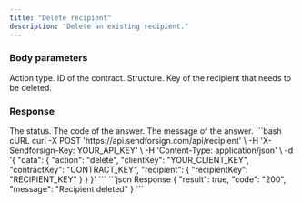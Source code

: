 ```yaml
---
title: "Delete recipient"
description: "Delete an existing recipient."
---
```


### Body parameters

<ParamField body="action" type="string" required>
  Action type.
</ParamField>

<ParamField body="contractKey" type="string" required>
  ID of the contract.
</ParamField>

<ParamField body="recipient" required>
  Structure.

  <Expandable title="child attribute">

  <ParamField body="recipientKey" type="string" required>
    Key of the recipient that needs to be deleted.
  </ParamField>

  </Expandable>

</ParamField>

### Response

<ResponseField name="status" type="string">
  The status.
</ResponseField>

<ResponseField name="code" type="string">
  The code of the answer.
</ResponseField>

<ResponseField name="message" type="string">
  The message of the answer.
</ResponseField>

<RequestExample>
```bash cURL
curl -X POST 'https://api.sendforsign.com/api/recipient' \
     -H 'X-Sendforsign-Key: YOUR_API_KEY' \
     -H 'Content-Type: application/json' \
     -d '{
    "data": {
        "action": "delete",
        "clientKey": "YOUR_CLIENT_KEY",
        "contractKey": "CONTRACT_KEY",
        "recipient": {
            "recipientKey": "RECIPIENT_KEY"
        }
    }
}'
```
</RequestExample>

<ResponseExample>
```json Response
{
    "result": true,
    "code": "200",
    "message": "Recipient deleted"
}
```
</ResponseExample>
